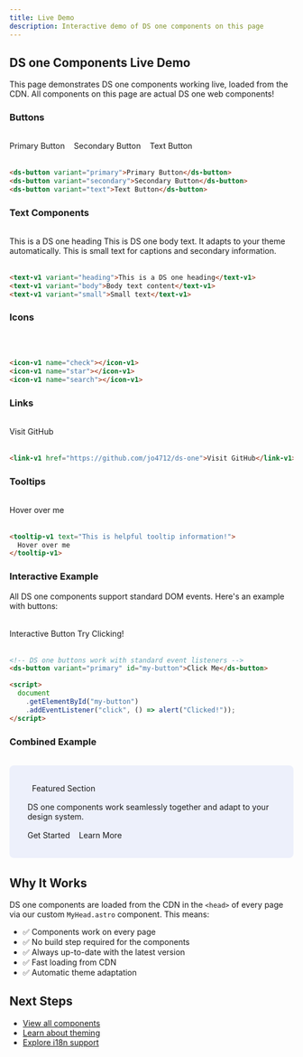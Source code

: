 ```yaml
---
title: Live Demo
description: Interactive demo of DS one components on this page
---
```



## DS one Components Live Demo

This page demonstrates DS one components working live, loaded from the CDN. All components on this page are actual DS one web components!

### Buttons

<div style="display: flex; gap: 1rem; flex-wrap: wrap; margin: 2rem 0;">
  <ds-button variant="primary">Primary Button</ds-button>
  <ds-button variant="secondary">Secondary Button</ds-button>
  <ds-button variant="text">Text Button</ds-button>
</div>

```html
<ds-button variant="primary">Primary Button</ds-button>
<ds-button variant="secondary">Secondary Button</ds-button>
<ds-button variant="text">Text Button</ds-button>
```

### Text Components

<div style="margin: 2rem 0;">
  <text-v1 variant="heading">This is a DS one heading</text-v1>
  <text-v1 variant="body">
    This is DS one body text. It adapts to your theme automatically.
  </text-v1>
  <text-v1 variant="small">
    This is small text for captions and secondary information.
  </text-v1>
</div>

```html
<text-v1 variant="heading">This is a DS one heading</text-v1>
<text-v1 variant="body">Body text content</text-v1>
<text-v1 variant="small">Small text</text-v1>
```

### Icons

<div style="display: flex; gap: 1rem; font-size: 2rem; margin: 2rem 0;">
  <icon-v1 name="check"></icon-v1>
  <icon-v1 name="star"></icon-v1>
  <icon-v1 name="search"></icon-v1>
  <icon-v1 name="close"></icon-v1>
  <icon-v1 name="open"></icon-v1>
</div>

```html
<icon-v1 name="check"></icon-v1>
<icon-v1 name="star"></icon-v1>
<icon-v1 name="search"></icon-v1>
```

### Links

<div style="margin: 2rem 0;">
  <link-v1 href="https://github.com/jo4712/ds-one">Visit GitHub</link-v1>
</div>

```html
<link-v1 href="https://github.com/jo4712/ds-one">Visit GitHub</link-v1>
```

### Tooltips

<div style="margin: 2rem 0;">
  <tooltip-v1 text="This is helpful tooltip information!">
    Hover over me
  </tooltip-v1>
</div>

```html
<tooltip-v1 text="This is helpful tooltip information!">
  Hover over me
</tooltip-v1>
```

### Interactive Example

All DS one components support standard DOM events. Here's an example with buttons:

<div style="margin: 2rem 0;">
  <ds-button variant="primary">Interactive Button</ds-button>
  <ds-button variant="secondary">Try Clicking!</ds-button>
</div>

```html
<!-- DS one buttons work with standard event listeners -->
<ds-button variant="primary" id="my-button">Click Me</ds-button>

<script>
  document
    .getElementById("my-button")
    .addEventListener("click", () => alert("Clicked!"));
</script>
```

### Combined Example

<div style="padding: 2rem; background: rgba(102, 126, 234, 0.1); border-radius: 0.5rem; margin: 2rem 0;">
  <text-v1 variant="heading">
    <icon-v1
      name="star"
      style="vertical-align: middle; margin-right: 0.5rem;"
    ></icon-v1>
    Featured Section
  </text-v1>
  <text-v1 variant="body" style="display: block; margin: 1rem 0;">
    DS one components work seamlessly together and adapt to your design system.
  </text-v1>
  <div style="display: flex; gap: 1rem;">
    <ds-button variant="primary">Get Started</ds-button>
    <ds-button variant="secondary">Learn More</ds-button>
  </div>
</div>

## Why It Works

DS one components are loaded from the CDN in the `<head>` of every page via our custom `MyHead.astro` component. This means:

- ✅ Components work on every page
- ✅ No build step required for the components
- ✅ Always up-to-date with the latest version
- ✅ Fast loading from CDN
- ✅ Automatic theme adaptation

## Next Steps

- [View all components](/2-core/button/)
- [Learn about theming](/built-in/theming/)
- [Explore i18n support](/built-in/i18n/)
